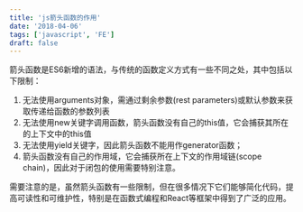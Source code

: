 ```yaml
---
title: 'js箭头函数的作用'
date: '2018-04-06'
tags: ['javascript', 'FE']
draft: false
---
```


箭头函数是ES6新增的语法，与传统的函数定义方式有一些不同之处，其中包括以下限制：

1. 无法使用arguments对象，需通过剩余参数(rest parameters)或默认参数来获取传递给函数的参数列表
2. 无法使用new关键字调用函数，箭头函数没有自己的this值，它会捕获其所在的上下文中的this值
3. 无法使用yield关键字，因此箭头函数不能用作generator函数；
4. 箭头函数没有自己的作用域，它会捕获所在上下文的作用域链(scope chain)，因此对于闭包的使用需要特别注意。

需要注意的是，虽然箭头函数有一些限制，但在很多情况下它们能够简化代码，提高可读性和可维护性，特别是在函数式编程和React等框架中得到了广泛的应用。